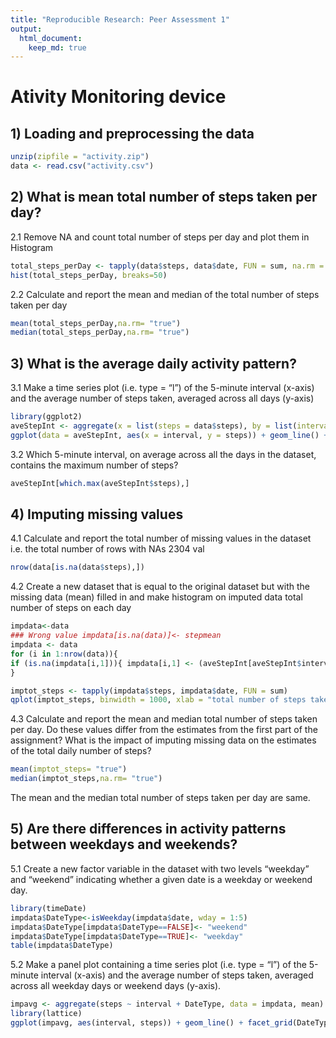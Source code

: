 ```yaml
---
title: "Reproducible Research: Peer Assessment 1"
output: 
  html_document:
    keep_md: true
---
```

# Ativity Monitoring device

## 1) Loading and preprocessing the data
```r
unzip(zipfile = "activity.zip")
data <- read.csv("activity.csv")
```

## 2) What is mean total number of steps taken per day?

2.1 Remove NA and count total number of steps per day and plot them in Histogram
```r
total_steps_perDay <- tapply(data$steps, data$date, FUN = sum, na.rm = TRUE) 
hist(total_steps_perDay, breaks=50)
```

2.2 Calculate and report the mean and median of the total number of steps taken per day
```r
mean(total_steps_perDay,na.rm= "true")   
median(total_steps_perDay,na.rm= "true")  
```
  

## 3) What is the average daily activity pattern?
3.1 Make a time series plot (i.e. type = "l") of the 5-minute interval (x-axis) and the average number of steps taken, averaged across all days (y-axis) 
```r
library(ggplot2)
aveStepInt <- aggregate(x = list(steps = data$steps), by = list(interval = data$interval), mean, na.rm = TRUE)
ggplot(data = aveStepInt, aes(x = interval, y = steps)) + geom_line() + xlab("5-minute interval") +  ylab("Average number of steps across all days")
```
3.2 Which 5-minute interval, on average across all the days in the dataset, contains the maximum number of steps?
```r
aveStepInt[which.max(aveStepInt$steps),]
```
## 4) Imputing missing values   
4.1 Calculate and report the total number of missing values in the dataset i.e. the total number of rows with NAs  2304 val

```r
nrow(data[is.na(data$steps),])
```

4.2 Create a new dataset that is equal to the original dataset but with the missing data  (mean) filled in and make histogram on imputed data total number of steps on each day
```r
impdata<-data
### Wrong value impdata[is.na(data)]<- stepmean
impdata <- data
for (i in 1:nrow(data)){
if (is.na(impdata[i,1])){ impdata[i,1] <- (aveStepInt[aveStepInt$interval==impdata[i,3], "steps"])}
}    

imptot_steps <- tapply(impdata$steps, impdata$date, FUN = sum)  
qplot(imptot_steps, binwidth = 1000, xlab = "total number of steps taken each day(Impdata)")
```

4.3 Calculate and report the mean and median total number of steps taken per day. Do these values differ from the estimates from the first part of the assignment? What is the impact of imputing missing data on the estimates of the total daily number of steps?
```r
mean(imptot_steps= "true")   
median(imptot_steps,na.rm= "true")  
```
The mean and the median total number of steps taken per day are same.    

## 5) Are there differences in activity patterns between weekdays and weekends?
5.1 Create a new factor variable in the dataset with two levels "weekday" and "weekend" indicating whether a given date is a weekday or weekend day.
```r
library(timeDate)
impdata$DateType<-isWeekday(impdata$date, wday = 1:5) 
impdata$DateType[impdata$DateType==FALSE]<- "weekend"
impdata$DateType[impdata$DateType==TRUE]<- "weekday"
table(impdata$DateType)
```
 
5.2 Make a panel plot containing a time series plot (i.e. type = "l") of the 5-minute interval (x-axis) and the average number of steps taken, averaged across all weekday days or weekend days (y-axis). 
```r
impavg <- aggregate(steps ~ interval + DateType, data = impdata, mean)
library(lattice)
ggplot(impavg, aes(interval, steps)) + geom_line() + facet_grid(DateType ~ .) +xlab("5-minute interval") + ylab("Avg Number of steps") 
```
